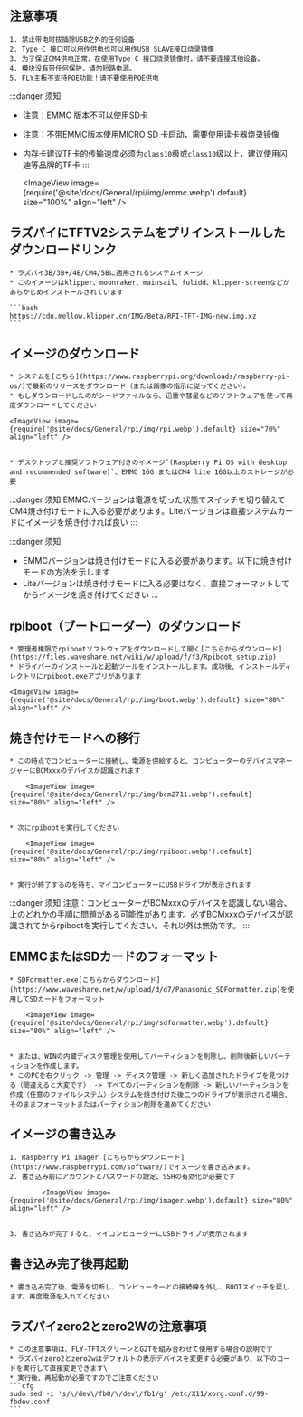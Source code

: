 ## 注意事項

    1. 禁止带电时拔插除USB之外的任何设备
    2. Type C 接口可以用作供电也可以用作USB SLAVE接口烧录镜像
    3. 为了保证CM4供电正常，在使用Type C 接口烧录镜像时，请不要连接其他设备。
    4. 模块没有带任何保护，请勿短路电源。
    5. FLY主板不支持POE功能！请不要使用POE供电

:::danger 须知
* 注意：EMMC 版本不可以使用SD卡
* 注意：不带EMMC版本使用MICRO SD 卡启动，需要使用读卡器烧录镜像
* 内存卡建议TF卡的传输速度必须为`class10`级或`class10`级以上，建议使用闪迪等品牌的TF卡
:::

    <ImageView image={require('@site/docs/General/rpi/img/emmc.webp').default} size="100%" align="left" />

## ラズパイにTFTV2システムをプリインストールしたダウンロードリンク

    * ラズパイ3B/3B+/4B/CM4/5Bに適用されるシステムイメージ
    * このイメージはklipper、moonraker、mainsail、fulidd、klipper-screenなどがあらかじめインストールされています

    ```bash
    https://cdn.mellow.klipper.cn/IMG/Beta/RPI-TFT-IMG-new.img.xz
    ```

## イメージのダウンロード

    * システムを[こちら](https://www.raspberrypi.org/downloads/raspberry-pi-os/)で最新のリリースをダウンロード（または画像の指示に従ってください）。
    * もしダウンロードしたのがシードファイルなら、迅雷や彗星などのソフトウェアを使って再度ダウンロードしてください

    <ImageView image={require('@site/docs/General/rpi/img/rpi.webp').default} size="70%" align="left" />


    * デスクトップと推奨ソフトウェア付きのイメージ`(Raspberry Pi OS with desktop and recommended software)`、EMMC 16G またはCM4 lite 16G以上のストレージが必要

:::danger 须知
EMMCバージョンは電源を切った状態でスイッチを切り替えてCM4焼き付けモードに入る必要があります。Liteバージョンは直接システムカードにイメージを焼き付ければ良い
:::

:::danger 须知
* EMMCバージョンは焼き付けモードに入る必要があります。以下に焼き付けモードの方法を示します
* Liteバージョンは焼き付けモードに入る必要はなく、直接フォーマットしてからイメージを焼き付けてください
:::

## rpiboot（ブートローダー）のダウンロード

    * 管理者権限でrpibootソフトウェアをダウンロードして開く[こちらからダウンロード](https://files.waveshare.net/wiki/w/upload/f/f3/Rpiboot_setup.zip)
    * ドライバーのインストールと起動ツールをインストールします。成功後、インストールディレクトリにrpiboot.exeアプリがあります

    <ImageView image={require('@site/docs/General/rpi/img/boot.webp').default} size="80%" align="left" />

## 焼き付けモードへの移行

    * この時点でコンピューターに接続し、電源を供給すると、コンピューターのデバイスマネージャーにBCMxxxのデバイスが認識されます

        <ImageView image={require('@site/docs/General/rpi/img/bcm2711.webp').default} size="80%" align="left" />


    * 次にrpibootを実行してください

        <ImageView image={require('@site/docs/General/rpi/img/rpiboot.webp').default} size="80%" align="left" />


    * 実行が終了するのを待ち、マイコンピューターにUSBドライブが表示されます

:::danger 须知
注意：コンピューターがBCMxxxのデバイスを認識しない場合、上のどれかの手順に問題がある可能性があります。必ずBCMxxxのデバイスが認識されてからrpibootを実行してください。それ以外は無効です。
:::


## EMMCまたはSDカードのフォーマット

    * SDFormatter.exe[こちらからダウンロード](https://www.waveshare.net/w/upload/d/d7/Panasonic_SDFormatter.zip)を使用してSDカードをフォーマット

        <ImageView image={require('@site/docs/General/rpi/img/sdformatter.webp').default} size="80%" align="left" />


    * または、WINの内蔵ディスク管理を使用してパーティションを削除し、削除後新しいパーティションを作成します。
    * このPCを右クリック -> 管理 -> ディスク管理 -> 新しく追加されたドライブを見つける（間違えると大変です） -> すべてのパーティションを削除 -> 新しいパーティションを作成（任意のファイルシステム）システムを焼き付けた後二つのドライブが表示される場合、そのままフォーマットまたはパーティション削除を進めてください

## イメージの書き込み

    1. Raspberry Pi Imager [こちらからダウンロード](https://www.raspberrypi.com/software/)でイメージを書き込みます。
    2. 書き込み前にアカウントとパスワードの設定、SSHの有効化が必要です

            <ImageView image={require('@site/docs/General/rpi/img/imager.webp').default} size="80%" align="left" />


    3. 書き込みが完了すると、マイコンピューターにUSBドライブが表示されます

## 書き込み完了後再起動

    * 書き込み完了後、電源を切断し、コンピューターとの接続線を外し、BOOTスイッチを戻します。再度電源を入れてください

## ラズパイzero2とzero2Wの注意事項

    * この注意事項は、FLY-TFTスクリーンとG2Tを組み合わせて使用する場合の説明です
    * ラズパイzero2とzero2wはデフォルトの表示デバイスを変更する必要があり、以下のコードを実行して直接変更できます\
    * 実行後、再起動が必要ですのでご注意ください
    ```cfg
    sudo sed -i 's/\/dev\/fb0/\/dev\/fb1/g' /etc/X11/xorg.conf.d/99-fbdev.conf
    ```
